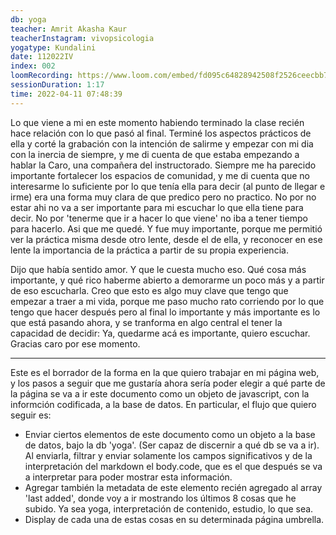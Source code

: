 ```yaml
---
db: yoga
teacher: Amrit Akasha Kaur
teacherInstagram: vivopsicologia
yogatype: Kundalini
date: 112022IV
index: 002
loomRecording: https://www.loom.com/embed/fd095c64828942508f2526ceecbb7361
sessionDuration: 1:17
time: 2022-04-11 07:48:39
---
```


Lo que viene a mi en este momento habiendo terminado la clase recién hace relación con lo que pasó al final. Terminé los aspectos prácticos de ella y corté la grabación con la intención de salirme y empezar con mi dia con la inercia de siempre, y me di cuenta de que estaba empezando a hablar la Caro, una compañera del instructorado. Siempre me ha parecido importante fortalecer los espacios de comunidad, y me di cuenta que no interesarme lo suficiente por lo que tenía ella para decir (al punto de llegar e irme) era una forma muy clara de que predico pero no practico. No por no estar ahi no va a ser importante para mi escuchar lo que ella tiene para decir. No por 'tenerme que ir a hacer lo que viene' no iba a tener tiempo para hacerlo. Asi que me quedé. Y fue muy importante, porque me permitió ver la práctica misma desde otro lente, desde el de ella, y reconocer en ese lente la importancia de la práctica a partir de su propia experiencia.

Dijo que había sentido amor. Y que le cuesta mucho eso. Qué cosa más importante, y qué rico haberme abierto a demorarme un poco más y a partir de eso escucharla. Creo que esto es algo muy clave que tengo que empezar a traer a mi vida, porque me paso mucho rato corriendo por lo que tengo que hacer después pero al final lo importante y más importante es lo que está pasando ahora, y se tranforma en algo central el tener la capacidad de decidir: Ya, quedarme acá es importante, quiero escuchar. Gracias caro por ese momento.

---

Este es el borrador de la forma en la que quiero trabajar en mi página web, y los pasos a seguir que me gustaría ahora sería poder elegir a qué parte de la página se va a ir este documento como un objeto de javascript, con la informción codificada, a la base de datos. En particular, el flujo que quiero seguir es:

- Enviar ciertos elementos de este documento como un objeto a la base de datos, bajo la db 'yoga'. (Ser capaz de discernir a qué db se va a ir). Al enviarla, filtrar y enviar solamente los campos significativos y de la interpretación del markdown el body.code, que es el que después se va a interpretar para poder mostrar esta información.
- Agregar también la metadata de este elemento recién agregado al array 'last added', donde voy a ir mostrando los últimos 8 cosas que he subido. Ya sea yoga, interpretación de contenido, estudio, lo que sea.
- Display de cada una de estas cosas en su determinada página umbrella.
